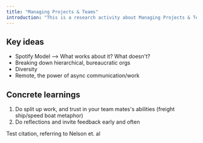 ```yaml
---
title: "Managing Projects & Teams"
introduction: "This is a research activity about Managing Projects & Teams."
---
```



## Key ideas

- Spotify Model --> What works about it? What doesn't?
- Breaking down hierarchical, bureaucratic orgs
- Diversity
- Remote, the power of async communication/work

## Concrete learnings

1. Do split up work, and trust in your team mates's abilities (freight ship/speed boat metaphor)
2. Do reflections and invite feedback early and often

Test citation, referring to Nelson et. al <Citation id="ideationMetrics" hideAuthor />
